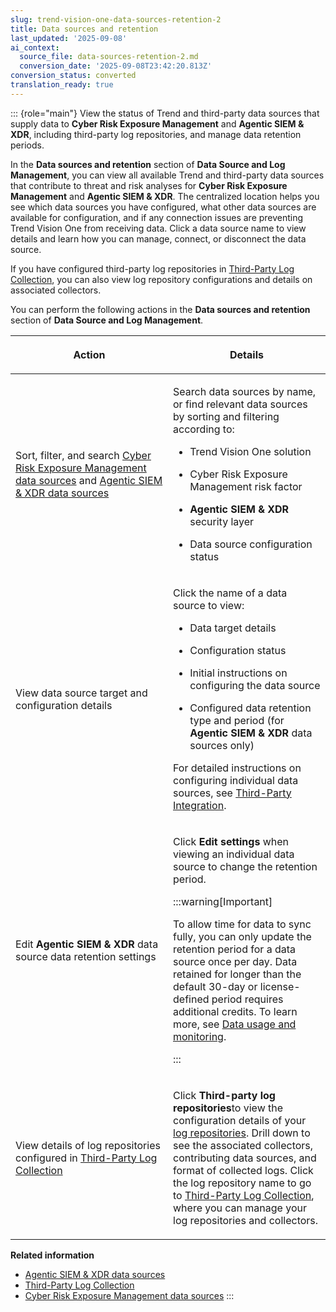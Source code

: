 ```yaml
---
slug: trend-vision-one-data-sources-retention-2
title: Data sources and retention
last_updated: '2025-09-08'
ai_context:
  source_file: data-sources-retention-2.md
  conversion_date: '2025-09-08T23:42:20.813Z'
conversion_status: converted
translation_ready: true
---
```


::: {role="main"}
View the status of Trend and third-party data sources that supply data to **Cyber Risk Exposure Management** and **Agentic SIEM & XDR**, including third-party log repositories, and manage data retention periods.

In the **Data sources and retention** section of **Data Source and Log Management**, you can view all available Trend and third-party data sources that contribute to threat and risk analyses for **Cyber Risk Exposure Management** and **Agentic SIEM & XDR**. The centralized location helps you see which data sources you have configured, what other data sources are available for configuration, and if any connection issues are preventing Trend Vision One from receiving data. Click a data source name to view details and learn how you can manage, connect, or disconnect the data source.

If you have configured third-party log repositories in [Third-Party Log Collection](third-party-log-intro.mdx), you can also view log repository configurations and details on associated collectors.

You can perform the following actions in the **Data sources and retention** section of **Data Source and Log Management**.

<table>
<colgroup>
<col style="width: 50%" />
<col style="width: 50%" />
</colgroup>
<thead>
<tr>
<th><p>Action</p></th>
<th><p>Details</p></th>
</tr>
</thead>
<tbody>
<tr>
<td><p>Sort, filter, and search <a href="trend-vision-one-ASRM-data-sources">Cyber Risk Exposure Management data sources</a> and <a href="trend-vision-one-xdr-data-sources">Agentic SIEM &amp; XDR data sources</a></p></td>
<td><p>Search data sources by name, or find relevant data sources by sorting and filtering according to:</p>
<ul>
<li><p>Trend Vision One solution</p></li>
<li><p>Cyber Risk Exposure Management risk factor</p></li>
<li><p><strong>Agentic SIEM &amp; XDR</strong> security layer</p></li>
<li><p>Data source configuration status</p></li>
</ul></td>
</tr>
<tr>
<td><p>View data source target and configuration details</p></td>
<td><p>Click the name of a data source to view:</p>
<ul>
<li><p>Data target details</p></li>
<li><p>Configuration status</p></li>
<li><p>Initial instructions on configuring the data source</p></li>
<li><p>Configured data retention type and period (for <strong>Agentic SIEM &amp; XDR</strong> data sources only)</p></li>
</ul>
<p>For detailed instructions on configuring individual data sources, see <a href="trend-vision-one-third-party-integration">Third-Party Integration</a>.</p></td>
</tr>
<tr>
<td><p>Edit <strong>Agentic SIEM &amp; XDR</strong> data source data retention settings</p></td>
<td><p>Click <strong>Edit settings</strong> when viewing an individual data source to change the retention period.</p>


:::warning[Important]

To allow time for data to sync fully, you can only update the retention period for a data source once per day. Data retained for longer than the default 30-day or license-defined period requires additional credits. To learn more, see <a href="trend-vision-one-data-usage-monitoring">Data usage and monitoring</a>.


:::

</td>
</tr>
<tr>
<td><p>View details of log repositories configured in <a href="trend-vision-one-third-party-log-intro">Third-Party Log Collection</a></p></td>
<td><p>Click <strong>Third-party log repositories</strong>to view the configuration details of your <a href="trend-vision-one-log-repositories">log repositories</a>. Drill down to see the associated collectors, contributing data sources, and format of collected logs. Click the log repository name to go to <a href="trend-vision-one-third-party-log-intro">Third-Party Log Collection</a>, where you can manage your log repositories and collectors.</p></td>
</tr>
</tbody>
</table>

**Related information**

- [Agentic SIEM & XDR data sources](xdr-data-sources-2.md "View and manage the Trend Micro and third-party data sources in Data Source and Log Management that supply data to Agentic SIEM & XDR capabilities.")
- [Third-Party Log Collection](third-party-log-intro-2.md "Collect, organize, manage, and store third-party log data in Trend Vision One log repositories using collectors connected to a deployed Service Gateway.")
- [Cyber Risk Exposure Management data sources](ASRM-data-sources-2.md "View and manage the Trend and third-party data sources that supply data to Cyber Risk Exposure Management.")
:::
